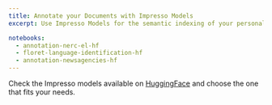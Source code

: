 ```yaml
---
title: Annotate your Documents with Impresso Models
excerpt: Use Impresso Models for the semantic indexing of your personal document collections, and compare them with Impresso Data.

notebooks:
  - annotation-nerc-el-hf
  - floret-language-identification-hf
  - annotation-newsagencies-hf
---
```


Check the Impresso models available on [HuggingFace](https://huggingface.co/impresso-project/) and choose the one that fits your needs.
